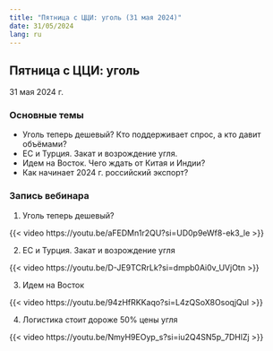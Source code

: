 ```yaml
---
title: "Пятница с ЦЦИ: уголь (31 мая 2024)"
date: 31/05/2024
lang: ru
---
```


## Пятница с ЦЦИ: уголь

31 мая 2024 г.

### Основные темы

-   Уголь теперь дешевый? Кто поддерживает спрос, а кто давит объёмами?
-   ЕС и Турция. Закат и возрождение угля.
-   Идем на Восток. Чего ждать от Китая и Индии?
-   Как начинает 2024 г. российский экспорт?

### Запись вебинара

1.  Уголь теперь дешевый? 

{{< video https://youtu.be/aFEDMn1r2QU?si=UD0p9eWf8-ek3_le >}}

2.  ЕС и Турция. Закат и возрождение угля

{{< video https://youtu.be/D-JE9TCRrLk?si=dmpb0Ai0v_UVjOtn >}}

3.  Идем на Восток

{{< video https://youtu.be/94zHfRKKaqo?si=L4zQSoX8OsoqjQul >}}

4.  Логистика стоит дороже 50% цены угля

{{< video https://youtu.be/NmyH9EOyp_s?si=iu2Q4SN5p_7DHlZj >}}